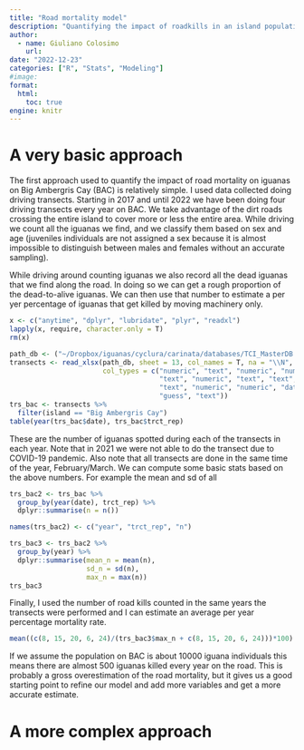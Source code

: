 ```yaml
---
title: "Road mortality model"
description: "Quantifying the impact of roadkills in an island population"
author:
  - name: Giuliano Colosimo
    url: 
date: "2022-12-23"
categories: ["R", "Stats", "Modeling"]
#image: 
format: 
  html:
    toc: true
engine: knitr
---
```


# A very basic approach

The first approach used to quantify the impact of road mortality on iguanas on Big Ambergris Cay (BAC) is relatively simple. I used data collected doing driving transects. Starting in 2017 and until 2022 we have been doing four driving transects every year on BAC. We take advantage of the dirt roads crossing the entire island to cover more or less the entire area. While driving we count all the iguanas we find, and we classify them based on sex and age (juveniles individuals are not assigned a sex because it is almost impossible to distinguish between males and females without an accurate sampling).

While driving around counting iguanas we also record all the dead iguanas that we find along the road. In doing so we can get a rough proportion of the dead-to-alive iguanas. We can then use that number to estimate a per yer percentage of iguanas that get killed by moving machinery only.

```r
x <- c("anytime", "dplyr", "lubridate", "plyr", "readxl")
lapply(x, require, character.only = T)
rm(x)
```

```r
path_db <- ("~/Dropbox/iguanas/cyclura/carinata/databases/TCI_MasterDB.xlsx")
transects <- read_xlsx(path_db, sheet = 13, col_names = T, na = "\\N",
                       col_types = c("numeric", "text", "numeric", "numeric",
                                     "text", "numeric", "text", "text",
                                     "text", "numeric", "numeric", "date",
                                     "guess", "text"))
trs_bac <- transects %>% 
  filter(island == "Big Ambergris Cay")
table(year(trs_bac$date), trs_bac$trct_rep)

```

These are the number of iguanas spotted during each of the transects in each year. Note that in 2021 we were not able to do the transect due to COVID-19 pandemic. Also note that all transects are done in the same time of the year, February/March. We can compute some basic stats based on the above numbers. For example the mean and sd of all

```r
trs_bac2 <- trs_bac %>% 
  group_by(year(date), trct_rep) %>% 
  dplyr::summarise(n = n())

names(trs_bac2) <- c("year", "trct_rep", "n")

trs_bac3 <- trs_bac2 %>% 
  group_by(year) %>% 
  dplyr::summarise(mean_n = mean(n),
                   sd_n = sd(n),
                   max_n = max(n))
trs_bac3
```

Finally, I used the number of road kills counted in the same years the transects were performed and I can estimate an average per year percentage mortality rate.

```r
mean((c(8, 15, 20, 6, 24)/(trs_bac3$max_n + c(8, 15, 20, 6, 24)))*100)

```

If we assume the population on BAC is about 10000 iguana individuals this means there are almost 500 iguanas killed every year on the road. This is probably a gross overestimation of the road mortality, but it gives us a good starting point to refine our model and add more variables and get a more accurate estimate.

# A more complex approach
